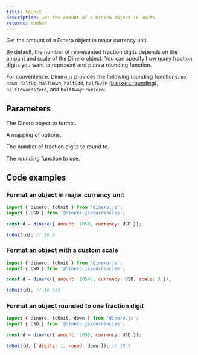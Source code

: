 ```yaml
---
title: toUnit
description: Get the amount of a Dinero object in units.
returns: number
---
```


Get the amount of a Dinero object in major currency unit.

By default, the number of represented fraction digits depends on the amount and scale of the Dinero object. You can specify how many fraction digits you want to represent and pass a rounding function.

For convenience, Dinero.js provides the following rounding functions: `up`, `down`, `halfUp`, `halfDown`, `halfOdd`, `halfEven` ([bankers rounding](https://wiki.c2.com/?BankersRounding)), `halfTowardsZero`, and `halfAwayFromZero`.

## Parameters

<Parameters>

<Parameter name="dineroObject" type="Dinero<TAmount>" required={true}>

The Dinero object to format.

</Parameter>

<Parameter name="options" type="RoundingOptions<TAmount>" required={false}>

A mapping of options.

</Parameter>

<Parameter name="options.digits" type="TAmount" required={false}>

The number of fraction digits to round to.

</Parameter>

<Parameter name="options.round" type="RoundingMode" required={false}>

The rounding function to use.

</Parameter>

</Parameters>

## Code examples

### Format an object in major currency unit

```js
import { dinero, toUnit } from 'dinero.js';
import { USD } from '@dinero.js/currencies';

const d = dinero({ amount: 1050, currency: USD });

toUnit(d); // 10.5
```

### Format an object with a custom scale

```js
import { dinero, toUnit } from 'dinero.js';
import { USD } from '@dinero.js/currencies';

const d = dinero({ amount: 10545, currency: USD, scale: 3 });

toUnit(d); // 10.545
```

### Format an object rounded to one fraction digit

```js
import { dinero, toUnit, down } from 'dinero.js';
import { USD } from '@dinero.js/currencies';

const d = dinero({ amount: 1055, currency: USD });

toUnit(d, { digits: 1, round: down }); // 10.5
```
